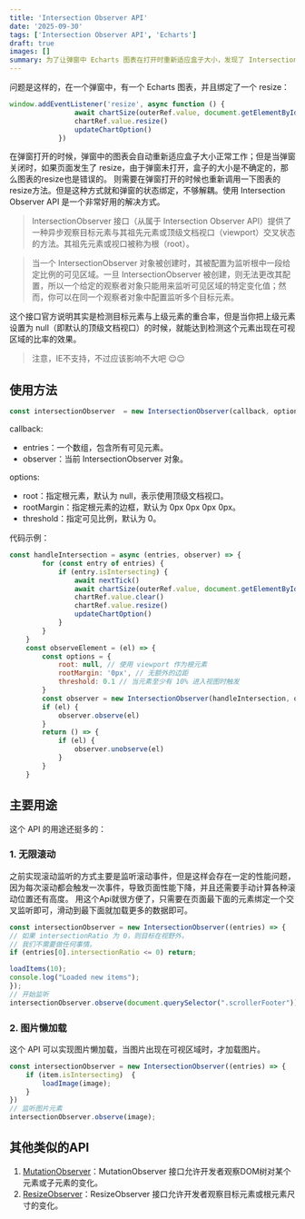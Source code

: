 ```yaml
---
title: 'Intersection Observer API'
date: '2025-09-30'
tags: ['Intersection Observer API', 'Echarts']
draft: true
images: []
summary: 为了让弹窗中 Echarts 图表在打开时重新适应盒子大小，发现了 Intersection Observer API 这个 API 可以监听元素是否出现在可视区域。
---
```


问题是这样的，在一个弹窗中，有一个 Echarts 图表，并且绑定了一个 resize：
``` javascript
window.addEventListener('resize', async function () {
				await chartSize(outerRef.value, document.getElementById(props.chartId))
				chartRef.value.resize()
				updateChartOption()
			})
```
在弹窗打开的时候，弹窗中的图表会自动重新适应盒子大小正常工作；但是当弹窗关闭时，如果页面发生了 resize，由于弹窗未打开，盒子的大小是不确定的，那么图表的resize也是错误的。
则需要在弹窗打开的时候也重新调用一下图表的resize方法。但是这种方式就和弹窗的状态绑定，不够解耦。使用 Intersection Observer API 是一个非常好用的解决方式。

> IntersectionObserver 接口（从属于 Intersection Observer API）提供了一种异步观察目标元素与其祖先元素或顶级文档视口（viewport）交叉状态的方法。其祖先元素或视口被称为根（root）。

> 当一个 IntersectionObserver 对象被创建时，其被配置为监听根中一段给定比例的可见区域。一旦 IntersectionObserver 被创建，则无法更改其配置，所以一个给定的观察者对象只能用来监听可见区域的特定变化值；然而，你可以在同一个观察者对象中配置监听多个目标元素。

这个接口官方说明其实是检测目标元素与上级元素的重合率，但是当你把上级元素设置为 null（即默认的顶级文档视口）的时候，就能达到检测这个元素出现在可视区域的比率的效果。

> 注意，IE不支持，不过应该影响不大吧 😌😌

## 使用方法

```javascript
const intersectionObserver  = new IntersectionObserver(callback, options);
```
callback:
   - entries：一个数组，包含所有可见元素。
   - observer：当前 IntersectionObserver 对象。

options:
   - root：指定根元素，默认为 null，表示使用顶级文档视口。
   - rootMargin：指定根元素的边框，默认为 0px 0px 0px 0px。
   - threshold：指定可见比例，默认为 0。

代码示例：
```javascript
const handleIntersection = async (entries, observer) => {
		for (const entry of entries) {
			if (entry.isIntersecting) {
				await nextTick()
				await chartSize(outerRef.value, document.getElementById(props.chartId))
				chartRef.value.clear()
				chartRef.value.resize()
				updateChartOption()
			}
		}
	}
	const observeElement = (el) => {
		const options = {
			root: null, // 使用 viewport 作为根元素
			rootMargin: '0px', // 无额外的边距
			threshold: 0.1 // 当元素至少有 10% 进入视图时触发
		}
		const observer = new IntersectionObserver(handleIntersection, options)
		if (el) {
			observer.observe(el)
		}
		return () => {
			if (el) {
				observer.unobserve(el)
			}
		}
	}
```
## 主要用途
这个 API 的用途还挺多的：
### 1. 无限滚动
之前实现滚动监听的方式主要是监听滚动事件，但是这样会存在一定的性能问题，因为每次滚动都会触发一次事件，导致页面性能下降，并且还需要手动计算各种滚动位置还有高度。
用这个Api就很方便了，只需要在页面最下面的元素绑定一个交叉监听即可，滑动到最下面就加载更多的数据即可。
```javascript
const intersectionObserver = new IntersectionObserver((entries) => {
// 如果 intersectionRatio 为 0，则目标在视野外，
// 我们不需要做任何事情。
if (entries[0].intersectionRatio <= 0) return;

loadItems(10);
console.log("Loaded new items");
});
// 开始监听
intersectionObserver.observe(document.querySelector(".scrollerFooter"));
```
### 2. 图片懒加载
这个 API 可以实现图片懒加载，当图片出现在可视区域时，才加载图片。
```javascript
const intersectionObserver = new IntersectionObserver((entries) => {
    if (item.isIntersecting)  {
        loadImage(image);
    }
})
// 监听图片元素
intersectionObserver.observe(image);
```

## 其他类似的API
1. [MutationObserver](https://developer.mozilla.org/zh-CN/docs/Web/API/MutationObserver)：MutationObserver 接口允许开发者观察DOM树对某个元素或子元素的变化。
2. [ResizeObserver](https://developer.mozilla.org/zh-CN/docs/Web/API/ResizeObserver)：ResizeObserver 接口允许开发者观察目标元素或根元素尺寸的变化。
